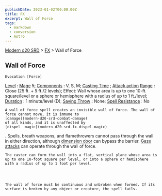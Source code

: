 ```yaml
---
publishDate: 2023-01-02T00:00:00Z
title: FX
excerpt: Wall of Force
tags:
  - markdown
  - conversion
  - Astro
---
```


[Modern d20 SRD](/#modernD20) > [FX](modern-d20-srd-fx-index) > Wall of Force

## Wall of Force




    Evocation [Force]

[Level](modern-d20-srd-fx-level)
:
[Mage](modern-d20-srd-classes-advanced-mage)
5;
[Components](modern-d20-srd-fx-components)
: V, S, M;
[Casting Time](modern-d20-srd-fx-casting-time)
;
[Attack action](modern-d20-srd-combat-attack-actions)
[Range](modern-d20-srd-fx-range)
: Close (25 ft. + 5 ft./2 levels); Effect: Wall whose area is up to one 10-ft. square/level or a sphere or hemisphere with a radius of up to 1 ft./level;
[Duration](modern-d20-srd-fx-duration)
: 1 minute/level (D);
[Saving Throw](modern-d20-srd-basics-saving-throws)
: None;
[Spell Resistance](modern-d20-srd-special-abilities-spell-resistance)
: No

    A wall of force spell creates an invisible wall of force. The wall of force cannot move, it is immune to
    [damage](modern-d20-srd-combat-damage)
    of all kinds, and it is unaffected by
    [dispel  magic](modern-d20-srd-fx-dispel-magic)
. Spells, breath weapons, and flamethrowers cannot pass through the wall in either direction, although
[dimension door](modern-d20-srd-fx-dimension-door)
can bypass the barrier.
[Gaze attacks](modern-d20-srd-special-abilities-gaze)
can operate through the wall of force.

    The caster can form the wall into a flat, vertical plane whose area is up to one 10-foot square per level, or into a sphere or hemisphere with a radius of up to 1 foot per level.




    The wall of force must be continuous and unbroken when formed. If its surface is broken by any object or creature, the spell fails.
